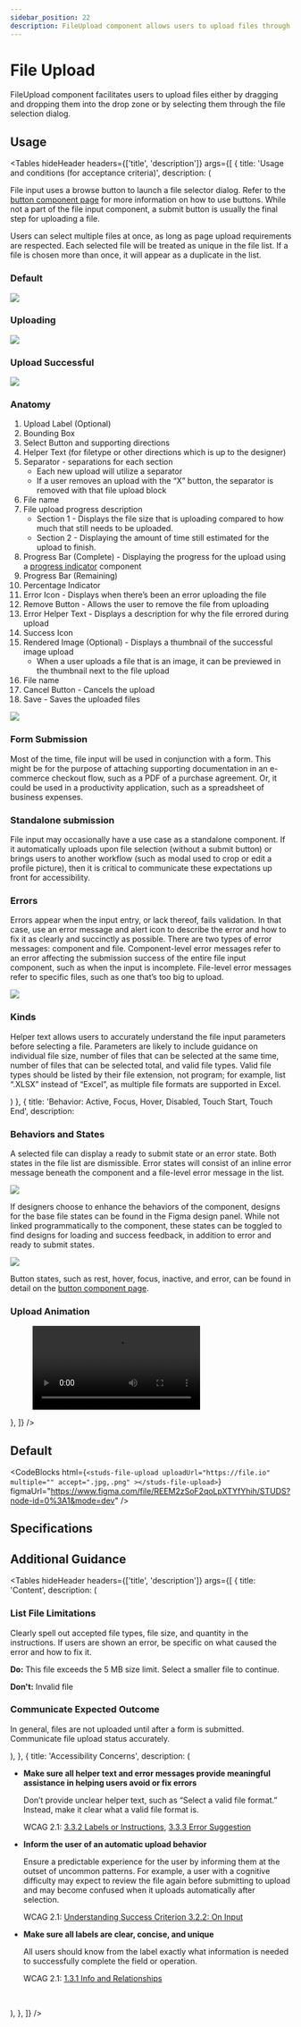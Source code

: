 ```yaml
---
sidebar_position: 22
description: FileUpload component allows users to upload files through drag-and-drop or by selecting them manually.
---
```


# File Upload

<HeaderComponent
  htmlTag="studs-file-upload"
  jsxTag="StudsFileUpload"
  version="Since 1.0"
  status="Stable"
  urlGithub="inputs/file-upload.ts"
  urlStrbook="studs-inputs-fileupload--default"
  folder="inputs"
/>

FileUpload component facilitates users to upload files either by dragging and dropping them into the drop zone or by selecting them through the file selection dialog.

## Usage

<Tables
  hideHeader
  headers={['title', 'description']}
  args={[
    {
      title: 'Usage and conditions (for acceptance criteria)',
      description: (
<div>
<p>File input uses a browse button to launch a file selector dialog. Refer to the <a href="https://studs.strongtie.com/components/button">button component page</a> for more information on how to use buttons. While not a part of the file input component, a submit button is usually the final step for uploading a file.</p>
<p>Users can select multiple files at once, as long as page upload requirements are respected. Each selected file will be treated as unique in the file list. If a file is chosen more than once, it will appear as a duplicate in the list.</p>
<h3>Default</h3>
<img src="/img/default_upload.png" />
<h3>Uploading</h3>
<img src="/img/file_uploading.png" />
<h3>Upload Successful</h3>
<img src="/img/upload_successful.png" />
<h3>Anatomy</h3>
<ol>
<li>Upload Label (Optional)</li>
<li>Bounding Box</li>
<li>Select Button and supporting directions</li>
<li>Helper Text (for filetype or other directions which is up to the designer)</li>
<li>Separator - separations for each section
<ul>
<li>Each new upload will utilize a separator</li>
<li>If a user removes an upload with the “X” button, the separator is removed with that file upload block</li>
</ul></li>
<li>File name</li>
<li>File upload progress description
<ul>
<li>Section 1 - Displays the file size that is uploading compared to how much that still needs to be uploaded.</li>
<li>Section 2 - Displaying the amount of time still estimated for the upload to finish.</li>
</ul></li>
<li>Progress Bar (Complete) - Displaying the progress for the upload using a <a href="https://studs.strongtie.com/components/progress">progress indicator</a> component</li>
<li>Progress Bar (Remaining)</li>
<li>Percentage Indicator</li>
<li>Error Icon - Displays when there’s been an error uploading the file</li>
<li>Remove Button - Allows the user to remove the file from uploading</li>
<li>Error Helper Text - Displays a description for why the file errored during upload</li>
<li>Success Icon</li>
<li>Rendered Image (Optional) - Displays a thumbnail of the successful image upload
<ul>
<li>When a user uploads a file that is an image, it can be previewed in the thumbnail next to the file upload</li>
</ul></li>
<li>File name</li>
<li>Cancel Button - Cancels the upload</li>
<li>Save - Saves the uploaded files</li>
</ol>
<img src="/img/upload_anatomy.png" />
<p></p>
<h3>Form Submission</h3>
<p>Most of the time, file input will be used in conjunction with a form. This might be for the purpose of attaching supporting documentation in an e-commerce checkout flow, such as a PDF of a purchase agreement. Or, it could be used in a productivity application, such as a spreadsheet of business expenses.</p>
<h3>Standalone submission</h3>
<p>File input may occasionally have a use case as a standalone component. If it automatically uploads upon file selection (without a submit button) or brings users to another workflow (such as modal used to crop or edit a profile picture), then it is critical to communicate these expectations up front for accessibility.</p>
<h3>Errors</h3>
<p>Errors appear when the input entry, or lack thereof, fails validation. In that case, use an error message and alert icon to describe the error and how to fix it as clearly and succinctly as possible. There are two types of error messages: component and file. Component-level error messages refer to an error affecting the submission success of the entire file input component, such as when the input is incomplete. File-level error messages refer to specific files, such as one that’s too big to upload.</p>
<img src="/img/upload_error.png" />
<p></p>
<h3>Kinds</h3>
<p>Helper text allows users to accurately understand the file input parameters before selecting a file. Parameters are likely to include guidance on individual file size, number of files that can be selected at the same time, number of files that can be selected total, and valid file types. Valid file types should be listed by their file extension, not program; for example, list “.XLSX” instead of “Excel”, as multiple file formats are supported in Excel.</p>
</div>)
    },
    {
      title: 'Behavior: Active, Focus, Hover, Disabled, Touch Start, Touch End',
      description: <div>
      <h3>Behaviors and States</h3>
      <p>A selected file can display a ready to submit state or an error state. Both states in the file list are dismissible. Error states will consist of an inline error message beneath the component and a file-level error message in the list.</p>
      <img src="/img/default_upload.png" />
      <p>If designers choose to enhance the behaviors of the component, designs for the base file states can be found in the Figma design panel. While not linked programmatically to the component, these states can be toggled to find designs for loading and success feedback, in addition to error and ready to submit states.</p>
      <img src="/img/upload_que.png" />
      <p>Button states, such as rest, hover, focus, inactive, and error, can be found in detail on the <a href="https://studs.strongtie.com/components/button">button component page</a>.</p>
      <h3>Upload Animation</h3>
      <figure>
     <video controls>
      <source src="/img/upload_animation.mp4" type="video/mp4" />
      Your browser does not support the video tag.
      </video>
</figure>
      </div>
    },
]}
/>

## Default

<ResizerFeatures>
  <studs-file-upload
    uploadUrl="https://file.io"
    multiple=""
    accept=".jpg,.png"
  ></studs-file-upload>
</ResizerFeatures>

<CodeBlocks
  html={`
    <studs-file-upload
      uploadUrl="https://file.io"
      multiple=""
      accept=".jpg,.png"
    ></studs-file-upload>
  `}
  figmaUrl="https://www.figma.com/file/REEM2zSoF2qoLpXTYfYhih/STUDS?node-id=0%3A1&mode=dev"
/>

## Specifications


<PropertyTabs componentKey="file-upload" />

## Additional Guidance

<Tables
  hideHeader
  headers={['title', 'description']}
  args={[
    {
      title: 'Content',
      description: (
        <div>
        <h3>List File Limitations</h3>
        <p>Clearly spell out accepted file types, file size, and quantity in the instructions. If users are shown an error, be specific on what caused the error and how to fix it.</p>
        <p><b>Do:</b> This file exceeds the 5 MB size limit. Select a smaller file to continue.</p>
        <p><b>Don't:</b> Invalid file</p>
        <h3>Communicate Expected Outcome</h3>
        <p>In general, files are not uploaded until after a form is submitted. Communicate file upload status accurately.</p>
        </div>
      ),
    },
    {
      title: 'Accessibility Concerns',
      description: (
        <div>
        <ul>
        <li>
        <p><b>Make sure all helper text and error messages provide meaningful assistance in helping users avoid or fix errors</b></p>
        <p>Don’t provide unclear helper text, such as “Select a valid file format.” Instead, make it clear what a valid file format is.</p>
        <p>WCAG 2.1: <a href="https://www.w3.org/WAI/WCAG21/Understanding/labels-or-instructions.html">3.3.2 Labels or Instructions</a>, <a href="https://www.w3.org/WAI/WCAG21/Understanding/error-suggestion.html">3.3.3 Error Suggestion</a></p>
        </li>
        <li>
        <p><b>Inform the user of an automatic upload behavior</b></p>
        <p>Ensure a predictable experience for the user by informing them at the outset of uncommon patterns. For example, a user with a cognitive difficulty may expect to review the file again before submitting to upload and may become confused when it uploads automatically after selection.</p>
        <p>WCAG 2.1: <a href="https://www.w3.org/WAI/WCAG21/Understanding/on-input.html">Understanding Success Criterion 3.2.2: On Input</a></p>
        </li>
        <li>
        <p><b>Make sure all labels are clear, concise, and unique</b></p>
        <p>All users should know from the label exactly what information is needed to successfully complete the field or operation.</p>
        <p>WCAG 2.1: <a href="https://www.w3.org/WAI/WCAG21/Understanding/info-and-relationships.html">1.3.1 Info and Relationships</a></p>  
        </li>
        </ul>
       </div>
      ),
    },
  ]}
/>